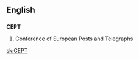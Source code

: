 ==English==
==={{initialism}}===
'''CEPT'''

# Conference of European Posts and Telegraphs

[[sk:CEPT]]
